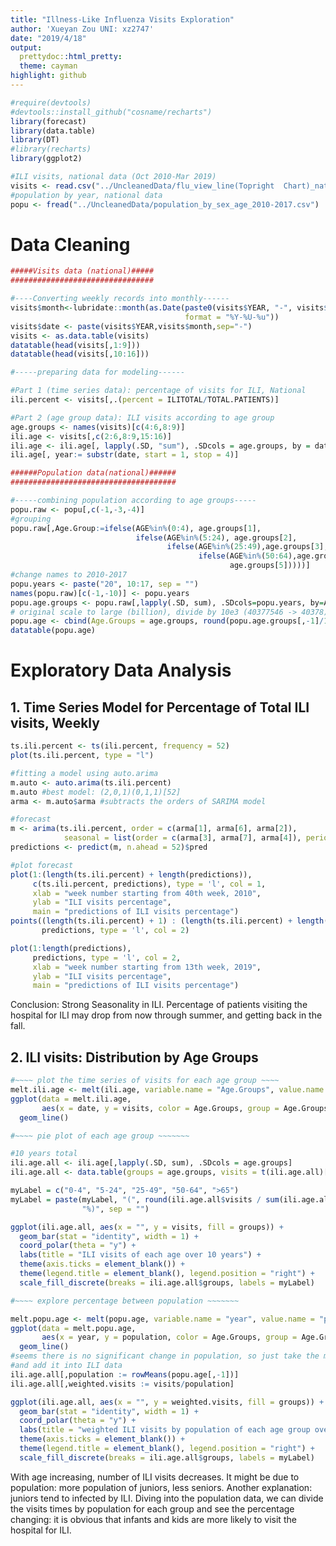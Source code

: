 ```yaml
---
title: "Illness-Like Influenza Visits Exploration"
author: 'Xueyan Zou UNI: xz2747'
date: "2019/4/18"
output:
  prettydoc::html_pretty:
  theme: cayman
highlight: github
---
```


```r
#require(devtools)
#devtools::install_github("cosname/recharts")
library(forecast)
library(data.table)
library(DT)
#library(recharts)
library(ggplot2)
```

```r
#ILI visits, national data (Oct 2010-Mar 2019)
visits <- read.csv("../UncleanedData/flu_view_line(Topright  Chart)_national.csv")
#population by year, national data
popu <- fread("../UncleanedData/population_by_sex_age_2010-2017.csv")
```

# Data Cleaning

```r
#####Visits data (national)#####
################################

#----Converting weekly records into monthly------
visits$month<-lubridate::month(as.Date(paste0(visits$YEAR, "-", visits$WEEK, "-", 10), 
                                       format = "%Y-%U-%u"))
visits$date <- paste(visits$YEAR,visits$month,sep="-")
visits <- as.data.table(visits)
datatable(head(visits[,1:9]))
datatable(head(visits[,10:16]))

#-----preparing data for modeling------

#Part 1 (time series data): percentage of visits for ILI, National
ili.percent <- visits[,.(percent = ILITOTAL/TOTAL.PATIENTS)]

#Part 2 (age group data): ILI visits according to age group
age.groups <- names(visits)[c(4:6,8:9)]
ili.age <- visits[,c(2:6,8:9,15:16)]
ili.age <- ili.age[, lapply(.SD, "sum"), .SDcols = age.groups, by = date]
ili.age[, year:= substr(date, start = 1, stop = 4)]

######Population data(national)######
#####################################

#-----combining population according to age groups-----
popu.raw <- popu[,c(-1,-3,-4)]
#grouping
popu.raw[,Age.Group:=ifelse(AGE%in%(0:4), age.groups[1],
                            ifelse(AGE%in%(5:24), age.groups[2],
                                   ifelse(AGE%in%(25:49),age.groups[3],
                                          ifelse(AGE%in%(50:64),age.groups[4],
                                                 age.groups[5]))))]
#change names to 2010-2017
popu.years <- paste("20", 10:17, sep = "") 
names(popu.raw)[c(-1,-10)] <- popu.years
popu.age.groups <- popu.raw[,lapply(.SD, sum), .SDcols=popu.years, by=Age.Group]
# original scale to large (billion), divide by 10e3 (40377546 -> 40378)
popu.age <- cbind(Age.Groups = age.groups, round(popu.age.groups[,-1]/10^3,0))
datatable(popu.age)
```

# Exploratory Data Analysis

## 1. Time Series Model for Percentage of Total ILI visits, Weekly

```r
ts.ili.percent <- ts(ili.percent, frequency = 52)
plot(ts.ili.percent, type = "l")

#fitting a model using auto.arima
m.auto <- auto.arima(ts.ili.percent)
m.auto #best model: (2,0,1)(0,1,1)[52]
arma <- m.auto$arma #subtracts the orders of SARIMA model

#forecast
m <- arima(ts.ili.percent, order = c(arma[1], arma[6], arma[2]), 
            seasonal = list(order = c(arma[3], arma[7], arma[4]), period = 52)) 
predictions <- predict(m, n.ahead = 52)$pred

#plot forecast
plot(1:(length(ts.ili.percent) + length(predictions)), 
     c(ts.ili.percent, predictions), type = 'l', col = 1, 
     xlab = "week number starting from 40th week, 2010", 
     ylab = "ILI visits percentage",
     main = "predictions of ILI visits percentage")
points((length(ts.ili.percent) + 1) : (length(ts.ili.percent) + length(predictions)), 
       predictions, type = 'l', col = 2)

plot(1:length(predictions), 
     predictions, type = 'l', col = 2, 
     xlab = "week number starting from 13th week, 2019", 
     ylab = "ILI visits percentage",
     main = "predictions of ILI visits percentage")
```

Conclusion: Strong Seasonality in ILI. Percentage of patients visiting the hospital for ILI may drop from now through summer, and getting back in the fall.

## 2. ILI visits: Distribution by Age Groups

```r

#~~~~ plot the time series of visits for each age group ~~~~
melt.ili.age <- melt(ili.age, variable.name = "Age.Groups", value.name = "visits")
ggplot(data = melt.ili.age, 
       aes(x = date, y = visits, color = Age.Groups, group = Age.Groups)) +
  geom_line()

#~~~~ pie plot of each age group ~~~~~~~

#10 years total
ili.age.all <- ili.age[,lapply(.SD, sum), .SDcols = age.groups]
ili.age.all <- data.table(groups = age.groups, visits = t(ili.age.all)[,1])

myLabel = c("0-4", "5-24", "25-49", "50-64", ">65")
myLabel = paste(myLabel, "(", round(ili.age.all$visits / sum(ili.age.all$visits) * 100, 2),
                "%)", sep = "") 

ggplot(ili.age.all, aes(x = "", y = visits, fill = groups)) +
  geom_bar(stat = "identity", width = 1) +
  coord_polar(theta = "y") +
  labs(title = "ILI visits of each age over 10 years") +
  theme(axis.ticks = element_blank()) + 
  theme(legend.title = element_blank(), legend.position = "right") + 
  scale_fill_discrete(breaks = ili.age.all$groups, labels = myLabel)

#~~~~ explore percentage between population ~~~~~~~

melt.popu.age <- melt(popu.age, variable.name = "year", value.name = "population")
ggplot(data = melt.popu.age, 
       aes(x = year, y = population, color = Age.Groups, group = Age.Groups)) +
  geom_line()
#seems there is no significant change in population, so just take the mean over 8 years
#and add it into ILI data
ili.age.all[,population := rowMeans(popu.age[,-1])]
ili.age.all[,weighted.visits := visits/population]

ggplot(ili.age.all, aes(x = "", y = weighted.visits, fill = groups)) +
  geom_bar(stat = "identity", width = 1) +
  coord_polar(theta = "y") +
  labs(title = "weighted ILI visits by population of each age group over 10 years") +
  theme(axis.ticks = element_blank()) + 
  theme(legend.title = element_blank(), legend.position = "right") + 
  scale_fill_discrete(breaks = ili.age.all$groups, labels = myLabel)
```

With age increasing, number of ILI visits decreases. It might be due to population: more population of juniors, less seniors. Another explanation: juniors tend to infected by ILI. Diving into the population data, we can divide the visits times by population for each group and see the percentage changing: it is obvious that infants and kids are more likely to visit the hospital for ILI.


